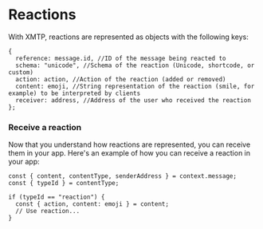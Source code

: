 # Reactions

With XMTP, reactions are represented as objects with the following keys:

```tsx
{
  reference: message.id, //ID of the message being reacted to
  schema: "unicode", //Schema of the reaction (Unicode, shortcode, or custom)
  action: action, //Action of the reaction (added or removed)
  content: emoji, //String representation of the reaction (smile, for example) to be interpreted by clients
  receiver: address, //Address of the user who received the reaction
};
```

### Receive a reaction

Now that you understand how reactions are represented, you can receive them in your app. Here's an example of how you can receive a reaction in your app:

```tsx
const { content, contentType, senderAddress } = context.message;
const { typeId } = contentType;

if (typeId == "reaction") {
  const { action, content: emoji } = content;
  // Use reaction...
}
```
